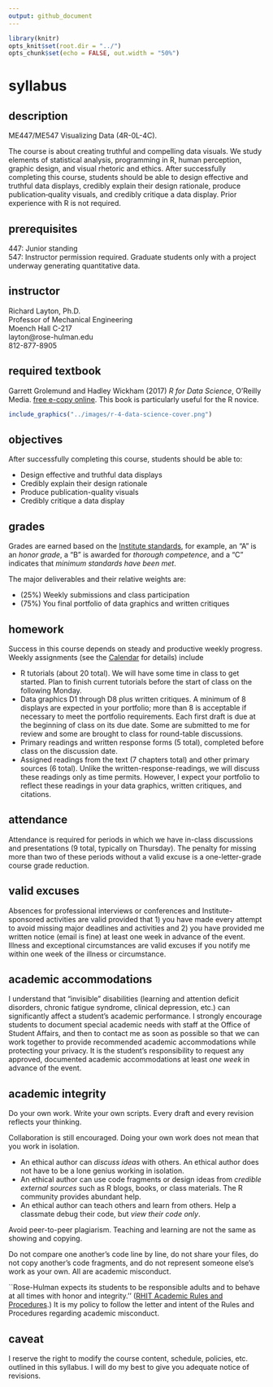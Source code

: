 ```yaml
---
output: github_document
---
```



```r
library(knitr)
opts_knit$set(root.dir = "../")
opts_chunk$set(echo = FALSE, out.width = "50%")
```


# syllabus

## description  

ME447/ME547 Visualizing Data (4R-0L-4C). 

The course is about creating truthful and compelling data visuals. We study elements of statistical analysis, programming in R, human perception, graphic design, and visual rhetoric and ethics. After successfully completing this course, students should be able to design effective and truthful data displays, credibly explain their design rationale, produce publication‐quality visuals, and credibly critique a data display. Prior experience with R is not required.


## prerequisites

447: Junior standing<br>
547: Instructor permission required. Graduate students only with a project underway generating quantitative data.    



## instructor

Richard Layton, Ph.D.<br>
Professor of Mechanical Engineering<br>
Moench Hall C-217<br>
layton@rose-hulman.edu<br>
812-877-8905    

## required textbook

Garrett Grolemund and Hadley Wickham (2017) *R for Data Science*,  O'Reilly Media. [free e-copy online](http://r4ds.had.co.nz/). This book is particularly useful for the R novice. 

```r
include_graphics("../images/r-4-data-science-cover.png")
```



## objectives

After successfully completing this course, students should be able to:

- Design effective and truthful data displays 
- Credibly explain their design rationale 
- Produce publication-quality visuals 
- Credibly critique a data display 




 
## grades

Grades are earned based on the [Institute standards](http://www.rose-hulman.edu/campus-life/student-services/registrar/rules-and-procedures/grades.html), for example, an "A" is an *honor grade*, a "B" is awarded for *thorough competence*, and a "C" indicates that *minimum standards have been met*.

The major deliverables and their relative weights are:

- (25%) Weekly submissions and class participation 
- (75%) You final portfolio of data graphics and written critiques  

 
## homework 

Success in this course depends on steady and productive weekly progress. Weekly assignments (see the [Calendar](admin-02_calendar.pdf) for details) include 

- R tutorials (about 20 total). We will have some time in class to get started. Plan to finish current tutorials before the start of class on the following Monday. 
- Data graphics D1 through D8 plus written critiques. A minimum of 8  displays are expected in your portfolio; more than 8 is acceptable if necessary to meet the portfolio requirements. Each first draft is due at the beginning of class on its due date. Some are submitted to me for review and some are brought to class for round-table discussions. 
- Primary readings and written response forms (5 total), completed before class on the discussion date. 
- Assigned readings from the text (7 chapters total) and other primary sources (6 total). Unlike the written-response-readings, we will discuss these readings only as time permits. However, I expect your portfolio to reflect these readings in your data graphics, written critiques, and citations.    

## attendance

Attendance is required for periods in which we have in-class discussions and presentations (9 total, typically on Thursday). The penalty for missing more than two of these periods without a valid excuse is a one-letter-grade course grade reduction.


## valid excuses

Absences for professional interviews or conferences and Institute-sponsored activities are valid provided that 1) you have made every attempt to avoid missing major deadlines and activities and 2) you have provided me written notice (email is fine) at least one week in advance of the event. Illness and exceptional circumstances are valid excuses if you notify me within one week of the illness or circumstance.



## academic accommodations

I understand that "invisible" disabilities (learning and attention deficit disorders, chronic fatigue syndrome, clinical depression, etc.) can significantly affect a student's academic performance.  I strongly encourage students to document special academic needs with staff at the Office of Student Affairs, and then to contact me as soon as possible so that we can work together to provide recommended academic accommodations while protecting your privacy.  It is the student's responsibility to request any approved, documented academic accommodations at least *one week* in advance of the event. 


## academic integrity

Do your own work. Write your own scripts. Every draft and every revision reflects your thinking.  

Collaboration is still encouraged. Doing your own work does not mean that you work in isolation.

- An ethical author can *discuss ideas* with others. An ethical author does not have to be a lone genius working in isolation. 
- An ethical author can use code fragments or design ideas from *credible external sources* such as R blogs, books, or class materials. The R community provides abundant help. 
- An ethical author can teach others and learn from others. Help a classmate debug their code, but *view their code only*. 



Avoid peer-to-peer plagiarism. Teaching and learning are not the same as showing and copying. 

Do not compare one another's code line by line, do not share your files, do not copy another's code fragments, and do not represent someone else's work as your own. All are academic misconduct.

``Rose-Hulman expects its students to be responsible adults and to behave at all times with honor and integrity.'' ([RHIT Academic Rules and Procedures](http://www.rose-hulman.edu/campus-life/student-services/registrar/rules-and-procedures/discipline-and-suspension.html).)  It is my policy to follow the letter and intent of the Rules and Procedures regarding academic misconduct.    



## caveat

I reserve the right to modify the course content, schedule, policies, etc. outlined in this syllabus. I will do my best to give you adequate notice of revisions.  



